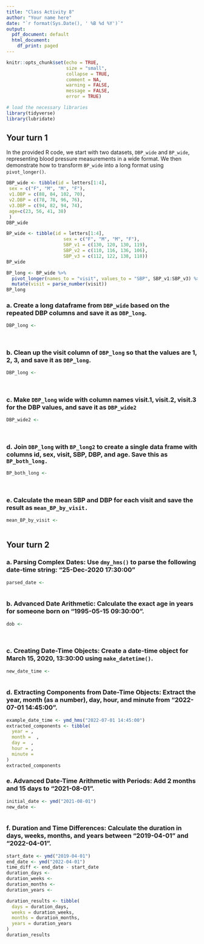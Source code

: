 ```yaml
---
title: "Class Activity 8"
author: "Your name here"
date: "`r format(Sys.Date(), ' %B %d %Y')`"
output:
  pdf_document: default
  html_document:
    df_print: paged
---
```


```r
knitr::opts_chunk$set(echo = TRUE, 
                      size = "small", 
                      collapse = TRUE, 
                      comment = NA, 
                      warning = FALSE, 
                      message = FALSE,
                      error = TRUE)

# load the necessary libraries
library(tidyverse)
library(lubridate)
```


## Your turn 1

In the provided R code, we start with two datasets, `DBP_wide` and `BP_wide`, representing blood pressure measurements in a wide format. We then demonstrate how to transform `BP_wide` into a long format using `pivot_longer()`.

```r
DBP_wide <- tibble(id = letters[1:4],
 sex = c("F", "M", "M", "F"),
 v1.DBP = c(88, 84, 102, 70),
 v2.DBP = c(78, 78, 96, 76),
 v3.DBP = c(94, 82, 94, 74),
 age=c(23, 56, 41, 38)
 )
DBP_wide
```


```r
BP_wide <- tibble(id = letters[1:4],
                     sex = c("F", "M", "M", "F"),
                     SBP_v1 = c(130, 120, 130, 119),
                     SBP_v2 = c(110, 116, 136, 106),
                     SBP_v3 = c(112, 122, 138, 118))
BP_wide
```


```r
BP_long <- BP_wide %>% 
  pivot_longer(names_to = "visit", values_to = "SBP", SBP_v1:SBP_v3) %>% 
  mutate(visit = parse_number(visit))
BP_long
```


### a. Create a long dataframe from `DBP_wide` based on the repeated DBP columns and save it as `DBP_long`.

```r
DBP_long <- 
  
  
```

### b. Clean up the visit column of `DBP_long` so that the values are 1, 2, 3, and save it as `DBP_long`.


```r
DBP_long <- 
  
  
```


### c. Make `DBP_long` wide with column names visit.1, visit.2, visit.3 for the DBP values, and save it as `DBP_wide2`

```r
DBP_wide2 <- 
  
  
```


### d. Join `DBP_long` with `BP_long2` to create a single data frame with columns id, sex, visit, SBP, DBP, and age. Save this as `BP_both_long.`


```r
BP_both_long <-
  
  
```


### e. Calculate the mean SBP and DBP for each visit and save the result as `mean_BP_by_visit.`

```r
mean_BP_by_visit <-
  
```


## Your turn 2


### a. Parsing Complex Dates: Use `dmy_hms()` to parse the following date-time string: "25-Dec-2020 17:30:00"


```r
parsed_date <- 
  
```


### b. Advanced Date Arithmetic: Calculate the exact age in years for someone born on "1995-05-15 09:30:00".


```r
dob <- 
  
  
```


### c. Creating Date-Time Objects: Create a date-time object for March 15, 2020, 13:30:00 using `make_datetime()`.

```r
new_date_time <- 
  
```

### d. Extracting Components from Date-Time Objects: Extract the year, month (as a number), day, hour, and minute from "2022-07-01 14:45:00".

```r
example_date_time <- ymd_hms("2022-07-01 14:45:00")
extracted_components <- tibble(
  year = ,
  month =  ,
  day =  ,
  hour = ,
  minute = 
)
extracted_components
```


### e. Advanced Date-Time Arithmetic with Periods: Add 2 months and 15 days to "2021-08-01".

```r
initial_date <- ymd("2021-08-01")
new_date <- 
  
```


### f. Duration and Time Differences: Calculate the duration in days, weeks, months, and years between "2019-04-01" and "2022-04-01".

```r
start_date <- ymd("2019-04-01")
end_date <- ymd("2022-04-01")
time_diff <- end_date - start_date
duration_days <- 
duration_weeks <- 
duration_months <- 
duration_years <- 

duration_results <- tibble(
  days = duration_days,
  weeks = duration_weeks,
  months = duration_months,
  years = duration_years
)
duration_results
```


